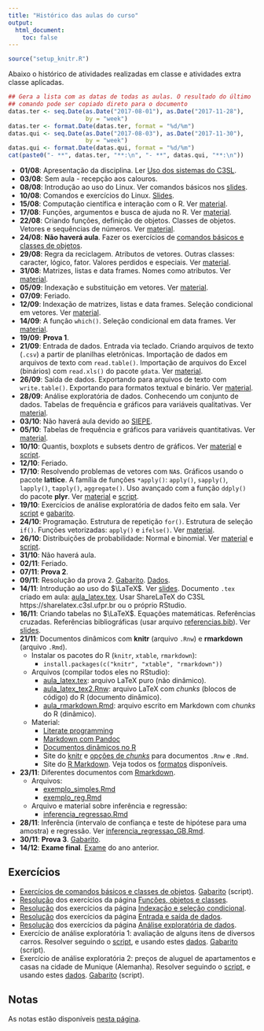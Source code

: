 ```yaml
---
title: "Histórico das aulas do curso"
output:
  html_document:
    toc: false
---
```


```r
source("setup_knitr.R")
```

Abaixo o histórico de atividades realizadas em classe e atividades extra
classe aplicadas.


```r
## Gera a lista com as datas de todas as aulas. O resultado do último
## comando pode ser copiado direto para o documento
datas.ter <- seq.Date(as.Date("2017-08-01"), as.Date("2017-11-28"),
                      by = "week")
datas.ter <- format.Date(datas.ter, format = "%d/%m")
datas.qui <- seq.Date(as.Date("2017-08-03"), as.Date("2017-11-30"),
                      by = "week")
datas.qui <- format.Date(datas.qui, format = "%d/%m")
cat(paste0("- **", datas.ter, "**:\n", "- **", datas.qui, "**:\n"))
```

- **01/08**: Apresentação da disciplina.
  Ler [Uso dos sistemas do C3SL](c3sl-sistemas.html).
- **03/08**: Sem aula - recepção aos calouros.
- **08/08**: Introdução ao uso do Linux. Ver comandos básicos nos
  [slides](http://fernandomayer.github.io/linux-intro).
- **10/08**: Comandos e exercícios do Linux.
  [Slides](http://fernandomayer.github.io/linux-intro).
- **15/08**: Computação científica e interação com o R. Ver
  [material](computacao-cientifica.html).
- **17/08**: Funções, argumentos e busca de ajuda no R. Ver
  [material](objetos-classes.html).
- **22/08**: Criando funções, definição de objetos. Classes de objetos.
  Vetores e sequências de números. Ver [material](objetos-classes.html).
- **24/08**: **Não haverá aula**. Fazer os exercícios de [comandos
  básicos e classes de objetos](exercicios/ex_objetos.pdf).
- **29/08**: Regra da reciclagem. Atributos de vetores. Outras classes:
  caracter, lógico, fator. Valores perdidos e especiais. Ver
  [material](objetos-classes.html).
- **31/08**: Matrizes, listas e data frames. Nomes como atributos. Ver
  [material](objetos-classes.html).
- **05/09**: Indexação e substituição em vetores. Ver
  [material](indexacao_e_selecao.html).
- **07/09**: Feriado.
- **12/09**: Indexação de matrizes, listas e data frames. Seleção
  condicional em vetores. Ver [material](indexacao_e_selecao.html).
- **14/09**: A função `which()`. Seleção condicional em data frames. Ver
  [material](indexacao_e_selecao.html).
- **19/09**: **Prova 1**.
- **21/09**: Entrada de dados. Entrada via teclado. Criando arquivos de
  texto (`.csv`) a partir de planilhas eletrônicas. Importação de dados
  em arquivos de texto com `read.table()`. Importação de arquivos do
  Excel (binários) com `read.xls()` do pacote `gdata`. Ver
  [material](entrada-dados.html).
- **26/09**: Saída de dados. Exportando para arquivos de texto com
  `write.table()`. Exportando para formatos textual e binário. Ver
  [material](entrada-dados.html).
- **28/09**: Análise exploratória de dados. Conhecendo um conjunto de
  dados. Tabelas de frequência e gráficos para variáveis qualitativas.
  Ver [material](analise-exploratoria.html).
- **03/10**: Não haverá aula devido ao [SIEPE](http://www.siepe.ufpr.br).
- **05/10**: Tabelas de frequência e gráficos para variáveis
  quantitativas. Ver [material](analise-exploratoria.html).
- **10/10**: Quantis, boxplots e subsets dentro de gráficos. Ver
  [material](analise-exploratoria.html) e
  [script](scripts/script_gapminder.R).
- **12/10**: Feriado.
- **17/10**: Resolvendo problemas de vetores com `NA`s. Gráficos usando
  o pacote **lattice**. A família de funções `*apply()`: `apply()`,
  `sapply()`, `lapply()`, `tapply()`, `aggregate()`. Uso avançado com a
  função `ddply()` do pacote **plyr**. Ver
  [material](analise-exploratoria.html) e
  [script](scripts/script_gapminder.R).
- **19/10**: Exercícios de análise exploratória de dados feito em sala.
  Ver [script](exercicios/ex_AED2.R) e [gabarito](exercicios/ex_AED2_GB.R).
- **24/10**: Programação. Estrutura de repetição `for()`. Estrutura de
  seleção `if()`. Funções vetorizadas: `apply()` e `ifelse()`. Ver
  [material](programacao.html).
- **26/10**: Distribuições de probabilidade: Normal e binomial. Ver
  [material](probabilidade.html) e [script](scripts/probabilidade.R).
- **31/10**: Não haverá aula.
- **02/11**: Feriado.
- **07/11**: **Prova 2**.
- **09/11**: Resolução da prova 2.
  [Gabarito](scripts/script_P2_2017-11-07_GB.R).
  [Dados](dados/dados_atum.csv).
- **14/11**: Introdução ao uso do $\LaTeX$. Ver
  [slides](misc/Introducao_ao_Latex_ESALQ-USP.pdf). Documento `.tex`
  criado em aula: [aula_latex.tex](misc/aula_latex.tex). Usar ShareLaTeX
  do C3SL https://sharelatex.c3sl.ufpr.br ou o próprio RStudio.
- **16/11**: Criando tabelas no $\LaTeX$. Equações matemáticas.
  Referências cruzadas. Referências bibliográficas (usar arquivo
  [referencias.bib](misc/referencias.bib)). Ver
  [slides](misc/Introducao_ao_Latex_ESALQ-USP.pdf).
- **21/11**: Documentos dinâmicos com **knitr** (arquivo `.Rnw`) e
  **rmarkdown** (arquivo `.Rmd`).
    - Instalar os pacotes do R (`knitr`, `xtable`, `rmarkdown`):
      - `install.packages(c("knitr", "xtable", "rmarkdown"))`
    - Arquivos (compilar todos eles no RStudio):
      - [aula_latex.tex](misc/aula_latex.tex): arquivo LaTeX puro
      (não dinâmico).
      - [aula_latex_tex2.Rnw](misc/aula_latex_tex2.Rnw): arquivo
      LaTeX com *chunks* (blocos de código) do R (documento
      dinâmico).
      - [aula_rmarkdown.Rmd](misc/aula_rmarkdown.Rmd): arquivo
      escrito em Markdown com *chunks* do R (dinâmico).
    - Material:
      - [Literate programming](http://cursos.leg.ufpr.br/prr/capLitProg.html)
      - [Markdown com Pandoc](http://cursos.leg.ufpr.br/prr/capMarkdown.html)
      - [Documentos dinâmicos no R](http://cursos.leg.ufpr.br/prr/capDocDin.html)
      - Site do [knitr](https://yihui.name/knitr/) e [opções de
        *chunks*](https://yihui.name/knitr/options/) para documentos
        `.Rnw` e `.Rmd`.
      - Site do [R Markdown](http://rmarkdown.rstudio.com/). Veja todos
        os [formatos](http://rmarkdown.rstudio.com/formats.html)
        disponíveis.
- **23/11**: Diferentes documentos com
  [Rmarkdown](http://rmarkdown.rstudio.com).
    - Arquivos:
      - [exemplo_simples.Rmd](misc/exemplo_simples.Rmd)
      - [exemplo_reg.Rmd](misc/exemplo_reg.Rmd)
    - Arquivo e material sobre inferência e regressão:
      - [inferencia_regressao.Rmd](misc/inferencia_regressao.Rmd)
- **28/11**: Inferência (intervalo de confiança e teste de hipótese para
  uma amostra) e regressão. Ver
  [inferencia_regressao_GB.Rmd](misc/inferencia_regressao_GB.Rmd).
- **30/11**: **Prova 3**. [Gabarito](misc/ce083_P3_2017-2_GB.Rmd).
- **14/12**: **Exame final**. [Exame](misc/ce083_EXAME_GB.Rmd) do ano
  anterior.

## Exercícios

- [Exercícios de comandos básicos e classes de
  objetos](exercicios/ex_objetos.pdf).
  [Gabarito](exercicios/ex_objetos_GABARITO.R) (script).
- [Resolução](scripts/objetos-classes-exercicios.R) dos exercícios da
  página [Funções, objetos e classes](objetos-classes.html).
- [Resolução](scripts/indexacao_e_selecao-exercicios.R) dos exercícios
  da página [Indexação e seleção condicional](indexacao_e_selecao.html).
- [Resolução](scripts/entrada-dados-exercicios.R) dos exercícios
  da página [Entrada e saída de dados](entrada-dados.html).
- [Resolução](scripts/analise-exploratoria-exercicios.R) dos exercícios
  da página [Análise exploratória de dados](analise-exploratoria.html).
- Exercício de análise exploratória 1: avaliação de alguns itens de
  diversos carros. Resolver seguindo o [script](exercicios/ex_AED1.R), e
  usando estes
  [dados](http://leg.ufpr.br/~fernandomayer/data/aval_carros_nota.txt).
  [Gabarito](exercicios/ex_AED1_GB.R) (script).
- Exercício de análise exploratória 2: preços de aluguel de apartamentos
  e casas na cidade de Munique (Alemanha). Resolver seguindo o
  [script](exercicios/ex_AED2.R), e usando estes
  [dados](http://leg.ufpr.br/~fernandomayer/data/dados_aluguel.csv).
  [Gabarito](exercicios/ex_AED2_GB.R) (script).


## Notas

As notas estão disponíveis [nesta página](notas.html).
